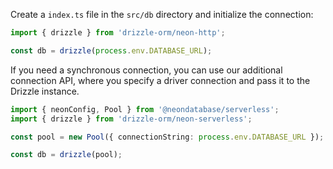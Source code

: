 
Create a `index.ts` file in the `src/db` directory and initialize the connection:

```typescript
import { drizzle } from 'drizzle-orm/neon-http';

const db = drizzle(process.env.DATABASE_URL);
```

If you need a synchronous connection, you can use our additional connection API, 
where you specify a driver connection and pass it to the Drizzle instance.

```typescript
import { neonConfig, Pool } from '@neondatabase/serverless';
import { drizzle } from 'drizzle-orm/neon-serverless';

const pool = new Pool({ connectionString: process.env.DATABASE_URL });

const db = drizzle(pool);
```
